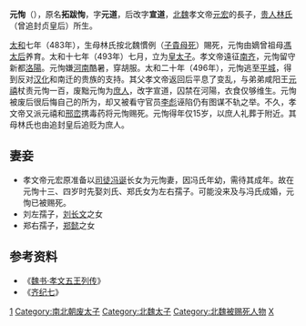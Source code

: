 '''元恂'''（{{bd|483年||497年||catIdx=Y}}），原名'''拓跋恂'''，字'''元道'''，后改字'''宣道'''，[[北魏|北魏]]孝文帝[[元宏|元宏]]的長子，[[孝文貞皇后|贵人林氏]]（曾追封贞皇后）所生。

[[太和_(北魏)|太和]]七年（483年），生母林氏按北魏慣例（[[子貴母死|子貴母死]]）賜死，元恂由嫡曾祖母[[文成文明皇后|馮太后]]养育。太和十七年（493年）七月，立为[[皇太子|皇太子]]。孝文帝遠征[[南齐|南齐]]，元恂留守新都[[洛陽|洛陽]]。元恂嫌[[河南|河南]]酷暑，穿胡服。太和二十年（496年），元恂逃至[[平城_(北魏)|平城]]，得到反对[[汉化|汉化]]和南迁的贵族的支持。其父孝文帝返回后平息了变乱，与弟弟咸阳王[[元禧|元禧]]杖责元恂一百，废黜元恂为[[庶人|庶人]]，改字宣道，囚禁在河陽，衣食仅够维生。元恂被废后很后悔自己的所为，却又被看守官员[[李彪_(北朝)|李彪]]诬陷仍有图谋不轨之举。不久，孝文帝又派元禧和[[邢峦|邢峦]]携毒药将元恂赐死。元恂得年仅15岁，以庶人礼葬于附近。其母林氏也由追封皇后追贬为庶人。

== 妻妾 ==
*孝文帝元宏原准备以[[司徒|司徒]][[冯诞|冯诞]]长女为元恂妻，因冯氏年幼，需待其成年。故在元恂十三、四岁时先娶刘氏、郑氏女为左右孺子。可能没来及与冯氏成婚，元恂已被赐死。
*刘左孺子，[[刘长文|刘长文]]之女
*郑右孺子，[[郑懿|郑懿]]之女

== 参考资料 ==

*《[[s:魏书/卷22|魏书·孝文五王列传]]》
*《[[s:资治通鉴/卷135|齐纪七]]》

[[Category:魏孝文帝皇子|1]]
[[Category:南北朝废太子|Category:南北朝废太子]]
[[Category:北魏太子|Category:北魏太子]]
[[Category:北魏被赐死人物|Category:北魏被赐死人物]]
[[Category:元姓|X]]